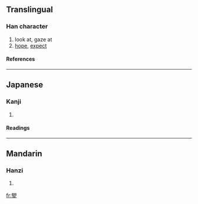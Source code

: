 {{see|望}}

==Translingual==
===Han character===
{{Han char|rn=74|rad=月|as=10|sn=14|four=7710<sub>4</sub>|canj=尸月竹土 (SBHG)}}
# look at, gaze at
# [[hope]], [[expect]]
====References====
{{Han ref|kx=0506.240|dkj=14391|dj=0887.160|hdz=32101.040|uh=6722|ud=26402|bh=E1FB|bd=57851}}

----
==Japanese==
===Kanji===
{{ja-kanji|grade=|rs=月10}}
# {{defn|Japanese}} 
====Readings====
{{ja-readings|on=[[ぼう]] (bō), [[もう]] (mō)|kun=[[もちづき]] (mochizuki)}}

----
==Mandarin==
===Hanzi===
{{cmn-hanzi|pin=[[wàng]] ([[wang4]])|wg=wang<sup>4</sup>}}
# {{defn|Mandarin}}

[[fr:朢]]